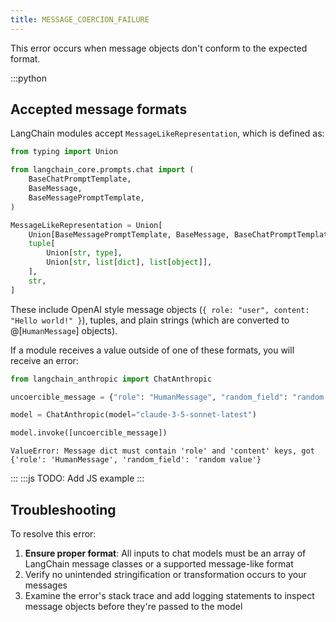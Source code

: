 ```yaml
---
title: MESSAGE_COERCION_FAILURE
---
```


This error occurs when message objects don't conform to the expected format.

:::python
## Accepted message formats

LangChain modules accept `MessageLikeRepresentation`, which is defined as:

```python
from typing import Union

from langchain_core.prompts.chat import (
    BaseChatPromptTemplate,
    BaseMessage,
    BaseMessagePromptTemplate,
)

MessageLikeRepresentation = Union[
    Union[BaseMessagePromptTemplate, BaseMessage, BaseChatPromptTemplate],
    tuple[
        Union[str, type],
        Union[str, list[dict], list[object]],
    ],
    str,
]
```

These include OpenAI style message objects (`{ role: "user", content: "Hello world!" }`), tuples, and plain strings (which are converted to @[`HumanMessage`] objects).

If a module receives a value outside of one of these formats, you will receive an error:

```python
from langchain_anthropic import ChatAnthropic

uncoercible_message = {"role": "HumanMessage", "random_field": "random value"}

model = ChatAnthropic(model="claude-3-5-sonnet-latest")

model.invoke([uncoercible_message])
```

```output
ValueError: Message dict must contain 'role' and 'content' keys, got {'role': 'HumanMessage', 'random_field': 'random value'}
```
:::
:::js
TODO: Add JS example
:::

## Troubleshooting

To resolve this error:

1. **Ensure proper format**: All inputs to chat models must be an array of LangChain message classes or a supported message-like format
2. Verify no unintended stringification or transformation occurs to your messages
3. Examine the error's stack trace and add logging statements to inspect message objects before they're passed to the model
